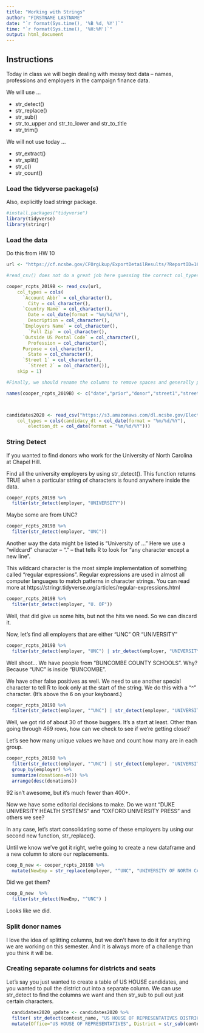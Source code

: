 ```yaml
---
title: "Working with Strings"
author: "FIRSTNAME LASTNAME"
date: "`r format(Sys.time(), '%B %d, %Y')`"
time: "`r format(Sys.time(), '%H:%M')`"
output: html_document
---
```




## Instructions
Today in class we will begin dealing with messy text data -- names, professions and employers in the campaign finance data.

We will use ...

* str_detect()
* str_replace()
* str_sub()
* str_to_upper and str_to_lower and str_to_title
* str_trim()


We will not use today ... 

* str_extract()
* str_split()
* str_c()
* str_count()


### Load the tidyverse package(s)
Also, explicitly load stringr package.
```r
#install.packages("tidyverse")
library(tidyverse)
library(stringr)

```


### Load the data 
Do this from HW 10

```r

url <- "https://cf.ncsbe.gov/CFOrgLkup/ExportDetailResults/?ReportID=168216&Type=REC&Title=Cooper%20for%20North%20Carolina%20-%202019%20Mid%20Year%20Semi-Annual"

#read_csv() does not do a great job here guessing the correct col_types, so we have to define them explicitly.

cooper_rcpts_2019B <- read_csv(url, 
    col_types = cols(
      `Account Abbr` = col_character(), 
        City = col_character(), 
      `Country Name` = col_character(), 
        Date = col_date(format = "%m/%d/%Y"), 
        Description = col_character(), 
      `Employers Name` = col_character(), 
        `Full Zip` = col_character(), 
      `Outside US Postal Code` = col_character(), 
        Profession = col_character(), 
      Purpose = col_character(), 
        State = col_character(), 
      `Street 1` = col_character(), 
        `Street 2` = col_character()),
    skip = 1)

#Finally, we should rename the columns to remove spaces and generally promote brevity.

names(cooper_rcpts_2019B) <- c("date","prior","donor","street1","street2","city","state","zip","country","postal","profession","employer","purpose","type","account","payment_form","description","amount","sum_to_date")



candidates2020 <- read_csv("https://s3.amazonaws.com/dl.ncsbe.gov/Elections/2020/Candidate%20Filing/Candidate_Listing_2020.csv", 
    col_types = cols(candidacy_dt = col_date(format = "%m/%d/%Y"), 
        election_dt = col_date(format = "%m/%d/%Y")))


```


### String Detect
If you wanted to find donors who work for the University of North Carolina at Chapel Hill.

Find all the university employers by using str_detect(). This function returns TRUE when a particular string of characters is found anywhere inside the data.
```r
cooper_rcpts_2019B %>%
  filter(str_detect(employer, "UNIVERSITY"))
```


Maybe some are from UNC?

```r
cooper_rcpts_2019B %>%
  filter(str_detect(employer, "UNC"))
```

Another way the data might be listed is "University of ..." Here we use a "wildcard" character -- "." -- that tells R to look for "any character except a new line".

This wildcard character is the most simple implementation of something called "regular expressions". Regular expressions are used in almost all computer languages to match patterns in character strings. You can read more at https://stringr.tidyverse.org/articles/regular-expressions.html

```r
cooper_rcpts_2019B %>%
  filter(str_detect(employer, "U. OF"))
```

Well, that did give us some hits, but not the hits we need. So we can discard it.

Now, let's find all employers that are either "UNC" OR "UNIVERSITY"

```r
cooper_rcpts_2019B %>%
  filter(str_detect(employer, "UNC") | str_detect(employer, "UNIVERSITY"))
```

Well shoot... We have people from "BUNCOMBE COUNTY SCHOOLS". Why? Because "UNC" is inside "BUNCOMBE". 

We have other false positives as well. We need to use another special character to tell R to look only at the start of the string. We do this with a "^" character. (It's above the 6 on your keyboard.)


```r
cooper_rcpts_2019B %>%
  filter(str_detect(employer, "^UNC") | str_detect(employer, "UNIVERSITY"))
```

Well, we got rid of about 30 of those buggers. It's a start at least. Other than going through 469 rows, how can we check to see if we're getting close?

Let's see how many unique values we have and count how many are in each group.

```r
cooper_rcpts_2019B %>%
  filter(str_detect(employer, "^UNC") | str_detect(employer, "UNIVERSITY")) %>%
  group_by(employer) %>%
  summarize(donations=n()) %>%
  arrange(desc(donations))
```

92 isn't awesome, but it's much fewer than 400+.

Now we have some editorial decisions to make. Do we want "DUKE UNIVERSITY HEALTH SYSTEMS" and "OXFORD UNIVERSITY PRESS" and others we see?


In any case, let's start consolidating some of these employers by using our second new function, str_replace().

Until we know we've got it right, we're going to create a new dataframe and a new column to store our replacements.

```r
coop_B_new <- cooper_rcpts_2019B %>%
  mutate(NewEmp = str_replace(employer, "^UNC", "UNIVERSITY OF NORTH CAROLINA"))
```

Did we get them?


```r
coop_B_new  %>%
  filter(str_detect(NewEmp, "^UNC") )
```

Looks like we did.





### Split donor names
I love the idea of splitting columns, but we don't have to do it for anything we are working on this semester. And it is always more of a challenge than you think it will be. 

### Creating separate columns for districts and seats
Let's say you just wanted to create a table of US HOUSE candidates, and you wanted to pull the district out into a separate column. We can use str_detect to find the columns we want and then str_sub to pull out just certain characters.


```r
  candidates2020_update <- candidates2020 %>%
  filter( str_detect(contest_name, "US HOUSE OF REPRESENTATIVES DISTRICT")) %>%
  mutate(Office="US HOUSE OF REPRESENTATIVES", District = str_sub(contest_name, -2, -1))
```





